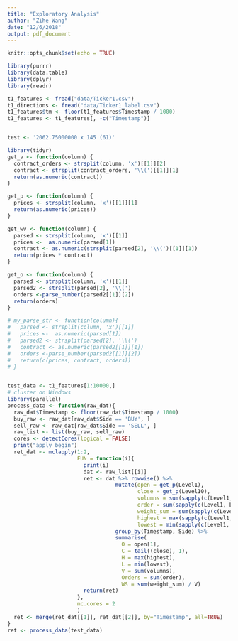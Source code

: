 ```yaml
---
title: "Exploratory Analysis"
author: "Zihe Wang"
date: "12/6/2018"
output: pdf_document
---
```


```r
knitr::opts_chunk$set(echo = TRUE)
```

```r
library(purrr)
library(data.table)
library(dplyr)
library(readr)

t1_features <- fread("data/Ticker1.csv")
t1_directions <- fread("data/Ticker1_label.csv")
t1_features$tm <- floor(t1_features$Timestamp / 1000)
t1_features <- t1_features[, -c("Timestamp")]


test <- '2062.75000000 x 145 (61)'

library(tidyr)
get_v <- function(column) {
  contract_orders <- strsplit(column, 'x')[[1]][2]
  contract <- strsplit(contract_orders, '\\(')[[1]][1]
  return(as.numeric(contract))
}

get_p <- function(column) {
  prices <- strsplit(column, 'x')[[1]][1]
  return(as.numeric(prices))
}

get_wv <- function(column) {
  parsed <- strsplit(column, 'x')[[1]]
  prices <-  as.numeric(parsed[1])
  contract <- as.numeric(strsplit(parsed[2], '\\(')[[1]][1])
  return(prices * contract)
}

get_o <- function(column) {
  parsed <- strsplit(column, 'x')[[1]]
  parsed2 <- strsplit(parsed[2], '\\(')
  orders <-parse_number(parsed2[[1]][2])
  return(orders)
}

# my_parse_str <- function(column){
#   parsed <- strsplit(column, 'x')[[1]]
#   prices <-  as.numeric(parsed[1])
#   parsed2 <- strsplit(parsed[2], '\\(')
#   contract <- as.numeric(parsed2[[1]][1])
#   orders <-parse_number(parsed2[[1]][2])
#   return(c(prices, contract, orders))
# }


test_data <- t1_features[1:10000,]
# cluster on Windows
library(parallel)
process_data <- function(raw_dat){
  raw_dat$Timestamp <- floor(raw_dat$Timestamp / 1000)
  buy_raw <- raw_dat[raw_dat$Side == 'BUY', ]
  sell_raw <- raw_dat[raw_dat$Side == 'SELL', ]
  raw_list <- list(buy_raw, sell_raw)
  cores <- detectCores(logical = FALSE)
  print("apply begin")
  ret_dat <- mclapply(1:2, 
                      FUN = function(i){
                        print(i)
                        dat <- raw_list[[i]]
                        ret <- dat %>% rowwise() %>% 
                                  mutate(open = get_p(Level1),
                                         close = get_p(Level10),
                                         volumns = sum(sapply(c(Level1, Level2, Level3, Level4, Level5, Level6, Level7, Level8, Level9, Level10), get_v)),
                                         order = sum(sapply(c(Level1, Level2, Level3, Level4, Level5, Level6, Level7, Level8, Level9, Level10), get_o)),
                                         weight_sum = sum(sapply(c(Level1, Level2, Level3, Level4, Level5, Level6, Level7, Level8, Level9,Level10), get_wv)),
                                         highest = max(sapply(c(Level1, Level2, Level3, Level4, Level5, Level6, Level7, Level8, Level9,Level10), get_p)),
                                         lowest = min(sapply(c(Level1, Level2, Level3, Level4, Level5, Level6, Level7, Level8, Level9,Level10), get_p))) %>%
                                  group_by(Timestamp, Side) %>% 
                                  summarise(
                                    O = open[1],
                                    C = tail((close), 1),
                                    H = max(highest),
                                    L = min(lowest),
                                    V = sum(volumns),
                                    Orders = sum(order),
                                    WS = sum(weight_sum) / V)
                        return(ret)
                      },
                      mc.cores = 2
                      )
  ret <- merge(ret_dat[[1]], ret_dat[[2]], by="Timestamp", all=TRUE)
}
ret <- process_data(test_data)  

```